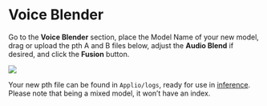 # Voice Blender

Go to the **Voice Blender** section, place the Model Name of your new model, drag or upload the pth A and B files below, adjust the **Audio Blend** if desired, and click the **Fusion** button.

![](/voiceblander.png)

Your new pth file can be found in `Applio/logs`, ready for use in [inference](/get-started/inferencing.md). Please note that being a mixed model, it won’t have an index.